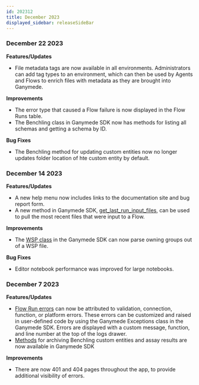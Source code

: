 ```yaml
---
id: 202312
title: December 2023
displayed_sidebar: releaseSideBar
---
```


### December 22 2023
**Features/Updates**
- File metadata tags are now available in all environments. Administrators can add tag types to an environment, which can then be used by Agents and Flows to enrich files with metadata as they are brought into Ganymede.

**Improvements**
- The error type that caused a Flow failure is now displayed in the Flow Runs table.
- The Benchling class in Ganymede SDK now has methods for listing all schemas and getting a schema by ID.

**Bug Fixes**
- The Benchling method for updating custom entities now no longer updates folder location of hte custom entity by default.

### December 14 2023
**Features/Updates**
- A new help menu now includes links to the documentation site and bug report form.
- A new method in Ganymede SDK, [get_last_run_input_files](../api/GanymedeClass#method-get_last_run_input_files), can be used to pull the most recent files that were input to a Flow.

**Improvements**
- The [WSP class](../api/markdowns/fcs) in the Ganymede SDK can now parse owning groups out of a WSP file.

**Bug Fixes**
- Editor notebook performance was improved for large notebooks.

### December 7 2023
**Features/Updates**
- [Flow Run errors](../FlowView.mdx#error-attribution) can now be attributed to validation, connection, function, or platform errors. These errors can be customized and raised in user-defined code by using the Ganymede Exceptions class in the Ganymede SDK. Errors are displayed with a custom message, function, and line number at the top of the logs drawer.
- [Methods](../api/markdowns/benchling.benchling.md#function-benchlingarchive_custom_entity) for archiving Benchling custom entities and assay results are now available in Ganymede SDK

**Improvements**
- There are now 401 and 404 pages throughout the app, to provide additional visibility of errors.
